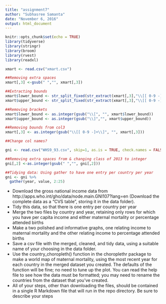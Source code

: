 ```yaml
---
title: "assignment7"
author: "Subhasree Samanta"
date: "November 6, 2016"
output: html_document
---
```


```r
knitr::opts_chunk$set(echo = TRUE)
library(tidyverse)
library(stringr)
library(broom)
library(rvest)
library(readxl)

```

    
    
```r
xmart <- read.csv("xmart.csv")

##Removing extra spaces
xmart[,3] <-gsub(" ","", xmart[,3]) 

##Extracting bounds
xmart$lower_bound <- str_split_fixed(str_extract(xmart[,3],"\\[[ 0-9 -]+\\]"), "-", 2)[,1]
xmart$upper_bound <- str_split_fixed(str_extract(xmart[,3],"\\[[ 0-9 -]+\\]"), "-", 2)[,2]

##Removing brackets
xmart$lower_bound <- as.integer(gsub("\\[", "", xmart$lower_bound))
xmart$upper_bound <- as.integer(gsub("\\]","", xmart$upper_bound))

##Removing bounds from col3
xmart[,3] <- as.integer(gsub("\\[[ 0-9 -]+\\]", "", xmart[,3]))

##Change col names?

```

```r
gni <- read.csv("WHS9_93.csv", skip=1, as.is = TRUE, check.names = FALSE)

##Removing extra spaces from & changing class of 2013 to integer
gni[,2] <-as.integer(gsub(" ","", gni[,2]))

##Tidying data: Using gather to have one entry per country per year
gni <- gni %>%
  gather(year, value, 2:25)
```
- Download the gross national income data from http://apps.who.int/gho/data/node.main.GNI107?lang=en (Download the complete data as a "CVS table", storing it in the data folder).
- Tidy this data, so that there is one entry per country per year
- Merge the two files by country and year, retaining only rows for which you have per capita income and either maternal mortality or percentage attended births
- Make a two polished  and informative graphs, one relating income to maternal mortality and the other relating income to percentage attended births
- Save a csv file with the merged, cleaned, and tidy data, using a suitable name of your choosing in the data folder.
- Use the country_choropleth() function in the choroplethr package to make a world map of maternal mortality, using the most recent year for each country in the merged dataset you created. The defaults of the function will be fine; no need to tune up the plot. You can read the help file to see how the data must be formatted; you may need to rename the countries from the dataset that you've created.
- All of your steps, other than downloading the files, should be contained in a single R Markdown file that will run in the repo directory. Be sure to describe your steps
